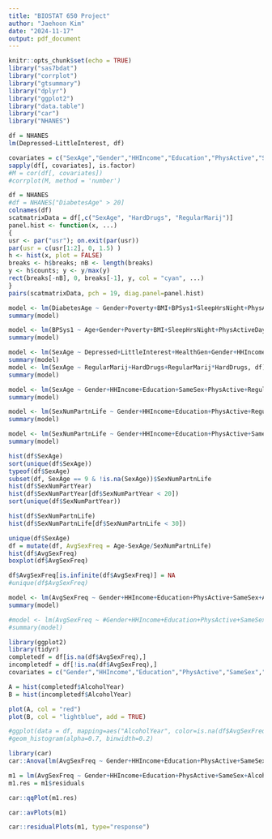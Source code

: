 ```yaml
---
title: "BIOSTAT 650 Project"
author: "Jaehoon Kim"
date: "2024-11-17"
output: pdf_document
---
```


```r
knitr::opts_chunk$set(echo = TRUE)
library("sas7bdat")
library("corrplot")
library("gtsummary")
library("dplyr")
library("ggplot2")
library("data.table")
library("car")
library("NHANES")
```




```r
df = NHANES
lm(Depressed~LittleInterest, df)


```

```r
covariates = c("SexAge","Gender","HHIncome","Education","PhysActive","SameSex","AlcoholYear","RegularMarij","HardDrugs")
sapply(df[, covariates], is.factor)
#M = cor(df[, covariates])
#corrplot(M, method = 'number')
```


```r
df = NHANES
#df = NHANES["DiabetesAge" > 20]
colnames(df)
scatmatrixData = df[,c("SexAge", "HardDrugs", "RegularMarij")]
panel.hist <- function(x, ...)
{
usr <- par("usr"); on.exit(par(usr))
par(usr = c(usr[1:2], 0, 1.5) )
h <- hist(x, plot = FALSE)
breaks <- h$breaks; nB <- length(breaks)
y <- h$counts; y <- y/max(y)
rect(breaks[-nB], 0, breaks[-1], y, col = "cyan", ...)
}
pairs(scatmatrixData, pch = 19, diag.panel=panel.hist)


```

```r
model <- lm(DiabetesAge ~ Gender+Poverty+BMI+BPSys1+SleepHrsNight+PhysActiveDays, df)
summary(model)
```

```r
model <- lm(BPSys1 ~ Age+Gender+Poverty+BMI+SleepHrsNight+PhysActiveDays+SmokeNow+AlcoholYear+HardDrugs, df)
summary(model)

```

```r
model <- lm(SexAge ~ Depressed+LittleInterest+HealthGen+Gender+HHIncome+Education+PhysActive+RegularMarij+HardDrugs+RegularMarij*HardDrugs+Depressed*HardDrugs+SmokeAge, df)
summary(model)
model <- lm(SexAge ~ RegularMarij+HardDrugs+RegularMarij*HardDrugs, df)
summary(model)
```

```r
model <- lm(SexAge ~ Gender+HHIncome+Education+SameSex+PhysActive+RegularMarij+HardDrugs+RegularMarij*HardDrugs, df)
summary(model)
```

```r
model <- lm(SexNumPartnLife ~ Gender+HHIncome+Education+PhysActive+RegularMarij+HardDrugs+RegularMarij*HardDrugs, df)
summary(model)
```

```r
model <- lm(SexNumPartnLife ~ Gender+HHIncome+Education+PhysActive+SameSex+RegularMarij+HardDrugs+RegularMarij*HardDrugs, df)
summary(model)
```

```R
hist(df$SexAge)
sort(unique(df$SexAge))
typeof(df$SexAge)
subset(df, SexAge == 9 & !is.na(SexAge))$SexNumPartnLife
hist(df$SexNumPartYear)
hist(df$SexNumPartYear[df$SexNumPartYear < 20])
sort(unique(df$SexNumPartYear))

hist(df$SexNumPartnLife)
hist(df$SexNumPartnLife[df$SexNumPartnLife < 30])

unique(df$SexAge)
df = mutate(df, AvgSexFreq = Age-SexAge/SexNumPartnLife)
hist(df$AvgSexFreq)
boxplot(df$AvgSexFreq)
```

```R
df$AvgSexFreq[is.infinite(df$AvgSexFreq)] = NA
#unique(df$AvgSexFreq)

model <- lm(AvgSexFreq ~ Gender+HHIncome+Education+PhysActive+SameSex+AlcoholYear+RegularMarij+HardDrugs+RegularMarij*HardDrugs, df)
summary(model)

#model <- lm(AvgSexFreq ~ #Gender+HHIncome+Education+PhysActive+SameSex+AlcoholYear+RegularMarij+HardDrugs+#RegularMarij*HardDrugs+RegularMarij*AlcoholYear, df)
#summary(model)

```
```r

library(ggplot2)
library(tidyr)
completedf = df[is.na(df$AvgSexFreq),]
incompletedf = df[!is.na(df$AvgSexFreq),]
covariates = c("Gender","HHIncome","Education","PhysActive","SameSex","AlcoholYear","RegularMarij","HardDrugs")

A = hist(completedf$AlcoholYear)
B = hist(incompletedf$AlcoholYear)

plot(A, col = "red")
plot(B, col = "lightblue", add = TRUE)

#ggplot(data = df, mapping=aes("AlcoholYear", color=is.na(df$AvgSexFreq)))+
#geom_histogram(alpha=0.7, binwidth=0.2)
```


```r
library(car)
car::Anova(lm(AvgSexFreq ~ Gender+HHIncome+Education+PhysActive+SameSex+AlcoholYear+RegularMarij+HardDrugs+RegularMarij*HardDrugs, df), type="III")


```


```r

m1 = lm(AvgSexFreq ~ Gender+HHIncome+Education+PhysActive+SameSex+AlcoholYear+RegularMarij+HardDrugs+RegularMarij*HardDrugs, df)
m1.res = m1$residuals

car::qqPlot(m1.res)
```

```r

car::avPlots(m1)
```

```r


car::residualPlots(m1, type="response")
```